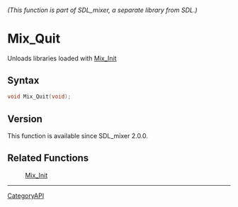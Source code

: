 ====== (This function is part of SDL_mixer, a separate library from SDL.) ======
= Mix_Quit =

Unloads libraries loaded with [[Mix_Init]] 

== Syntax ==

<syntaxhighlight lang='c'>
void Mix_Quit(void);
</syntaxhighlight>

== Version ==

This function is available since SDL_mixer 2.0.0.

== Related Functions ==

:[[Mix_Init]]

----
[[CategoryAPI]]


